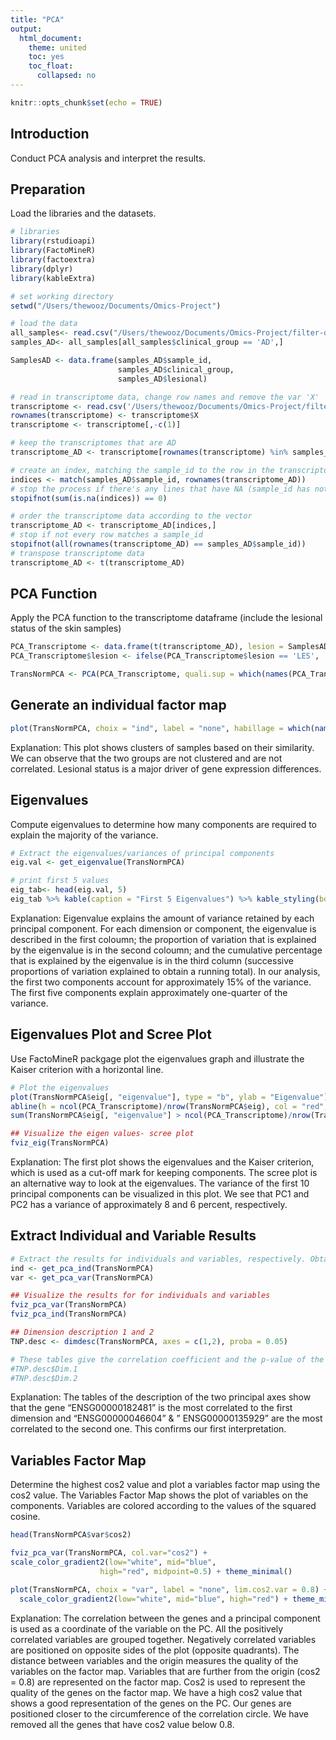 ```yaml
---
title: "PCA"
output:
  html_document:
    theme: united
    toc: yes
    toc_float:
      collapsed: no
---
```


```r
knitr::opts_chunk$set(echo = TRUE)
```


## Introduction

Conduct PCA analysis and interpret the results.

## Preparation

Load the libraries and the datasets. 

```r
# libraries
library(rstudioapi)
library(FactoMineR)
library(factoextra)
library(dplyr)
library(kableExtra)

# set working directory
setwd("/Users/thewooz/Documents/Omics-Project")

# load the data
all_samples<- read.csv("/Users/thewooz/Documents/Omics-Project/filter-data/all.csv")
samples_AD<- all_samples[all_samples$clinical_group == 'AD',]

SamplesAD <- data.frame(samples_AD$sample_id,
                        samples_AD$clinical_group,
                        samples_AD$lesional)

# read in transcriptome data, change row names and remove the var 'X'
transcriptome <- read.csv('/Users/thewooz/Documents/Omics-Project/filter-data/transcriptome.csv')
rownames(transcriptome) <- transcriptome$X
transcriptome <- transcriptome[,-c(1)]

# keep the transcriptomes that are AD
transcriptome_AD <- transcriptome[rownames(transcriptome) %in% samples_AD$sample_id, ]

# create an index, matching the sample_id to the row in the transcriptome
indices <- match(samples_AD$sample_id, rownames(transcriptome_AD))
# stop the process if there's any lines that have NA (sample_id has not matching transcriptome)
stopifnot(sum(is.na(indices)) == 0)

# order the transcriptome data according to the vector
transcriptome_AD <- transcriptome_AD[indices,]
# stop if not every row matches a sample_id
stopifnot(all(rownames(transcriptome_AD) == samples_AD$sample_id))
# transpose transcriptome data
transcriptome_AD <- t(transcriptome_AD)

```

## PCA Function

Apply the PCA function to the transcriptome dataframe (include the lesional status of the skin samples)

```r
PCA_Transcriptome <- data.frame(t(transcriptome_AD), lesion = SamplesAD$samples_AD.lesional)
PCA_Transcriptome$lesion <- ifelse(PCA_Transcriptome$lesion == 'LES', 'Lesioned', 'Non-lesioned')

TransNormPCA <- PCA(PCA_Transcriptome, quali.sup = which(names(PCA_Transcriptome) == "lesion"), graph=FALSE)
```

## Generate an individual factor map

```r
plot(TransNormPCA, choix = "ind", label = "none", habillage = which(names(PCA_Transcriptome) == "lesion"))

```

Explanation: This plot shows clusters of samples based on their similarity. We can observe that the two groups are not clustered and are not correlated. Lesional status is a major driver of gene expression differences. 

## Eigenvalues

Compute eigenvalues to determine how many components are required to explain the majority of the variance.

```r
# Extract the eigenvalues/variances of principal components
eig.val <- get_eigenvalue(TransNormPCA)

# print first 5 values
eig_tab<- head(eig.val, 5)
eig_tab %>% kable(caption = "First 5 Eigenvalues") %>% kable_styling(bootstrap_options = "striped", full_width = F)

```

Explanation:  Eigenvalue explains the amount of variance retained by each principal component. For each dimension or component, the eigenvalue is described in the first coloumn; the proportion of variation that is explained by the eigenvalue is in the second coloumn; and the cumulative percentage that is explained by the eigenvalue is in the third column (successive proportions of variation explained to obtain a running total). In our analysis, the first two components account for approximately 15% of the variance. The first five components explain approximately one-quarter of the variance. 


## Eigenvalues Plot and Scree Plot

Use FactoMineR packgage plot the eigenvalues graph and illustrate the Kaiser criterion with a horizontal line.

```r
# Plot the eigenvalues
plot(TransNormPCA$eig[, "eigenvalue"], type = "b", ylab = "Eigenvalue")
abline(h = ncol(PCA_Transcriptome)/nrow(TransNormPCA$eig), col = "red", lty = "dotted", lwd = 2)
sum(TransNormPCA$eig[, "eigenvalue"] > ncol(PCA_Transcriptome)/nrow(TransNormPCA$eig))

## Visualize the eigen values- scree plot
fviz_eig(TransNormPCA)
```

Explanation: The first plot shows the eigenvalues and the Kaiser criterion, which is used as a cut-off mark for keeping components. The scree plot is an alternative way to look at the eigenvalues. The variance of the first 10 principal components can be visualized in this plot. We see that PC1 and PC2 has a variance of approximately 8 and 6 percent, respectively.  


## Extract Individual and Variable Results

```r
# Extract the results for individuals and variables, respectively. Obtain a list of matrices containing all of the results of teh active variables (coordinates, correlations, squared cosine, contributions).
ind <- get_pca_ind(TransNormPCA) 
var <- get_pca_var(TransNormPCA) 

## Visualize the results for for individuals and variables
fviz_pca_var(TransNormPCA)
fviz_pca_ind(TransNormPCA)
```


```r

## Dimension description 1 and 2 
TNP.desc <- dimdesc(TransNormPCA, axes = c(1,2), proba = 0.05)

# These tables give the correlation coefficient and the p-value of the variables which are significantly correlated to the principal dimensions. 
#TNP.desc$Dim.1
#TNP.desc$Dim.2
```

Explanation: The tables of the description of the two principal axes show that the gene "ENSG00000182481" is the most correlated to the first dimension and "ENSG00000046604" & " ENSG00000135929" are the most correlated to the second one. This confirms our first interpretation.


## Variables Factor Map

Determine the highest cos2 value and plot a variables factor map using the cos2 value.
The Variables Factor Map shows the plot of variables on the components. Variables are colored according to the values of the squared cosine.

```r
head(TransNormPCA$var$cos2)

fviz_pca_var(TransNormPCA, col.var="cos2") +
scale_color_gradient2(low="white", mid="blue", 
                    high="red", midpoint=0.5) + theme_minimal()

plot(TransNormPCA, choix = "var", label = "none", lim.cos2.var = 0.8) +
  scale_color_gradient2(low="white", mid="blue", high="red") + theme_minimal()
```

Explanation: The correlation between the genes and a principal component is used as a coordinate of the variable on the PC. All the positively correlated variables are grouped together. Negatively correlated variables are positioned on opposite sides of the plot (opposite quadrants). The distance between variables and the origin measures the quality of the variables on the factor map. Variables that are further from the origin (cos2 = 0.8) are represented on the factor map. Cos2 is used to represent the quality of the genes on the factor map. We have a high cos2 value that shows a good representation of the genes on the PC. Our genes are positioned closer to the circumference of the correlation circle. We have removed all the genes that have cos2 value below 0.8.
